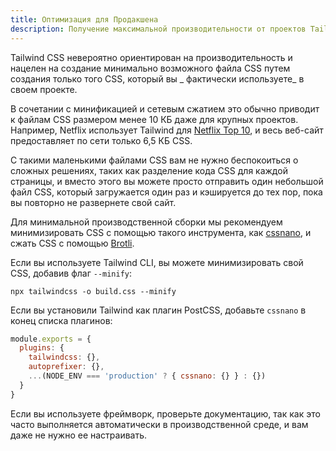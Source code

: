 ```yaml
---
title: Оптимизация для Продакшена
description: Получение максимальной производительности от проектов Tailwind CSS.
---
```



Tailwind CSS невероятно ориентирован на производительность и нацелен на создание минимально возможного файла CSS путем создания только того CSS, который вы _ фактически используете_ в своем проекте.

В сочетании с минификацией и сетевым сжатием это обычно приводит к файлам CSS размером менее 10 КБ даже для крупных проектов. Например, Netflix использует Tailwind для [Netflix Top 10](https://top10.netflix.com/), и весь веб-сайт предоставляет по сети только 6,5 КБ CSS.

С такими маленькими файлами CSS вам не нужно беспокоиться о сложных решениях, таких как разделение кода CSS для каждой страницы, и вместо этого вы можете просто отправить один небольшой файл CSS, который загружается один раз и кэшируется до тех пор, пока вы повторно не развернете свой сайт.

Для минимальной производственной сборки мы рекомендуем минимизировать CSS с помощью такого инструмента, как [cssnano](https://cssnano.co/), и сжать CSS с помощью [Brotli](https://en.wikipedia.org/wiki/Brotli).

Если вы используете Tailwind CLI, вы можете минимизировать свой CSS, добавив флаг `--minify`:

```shell
npx tailwindcss -o build.css --minify
```

Если вы установили Tailwind как плагин PostCSS, добавьте `cssnano` в конец списка плагинов:

```js postcss.config.js
module.exports = {
  plugins: {
    tailwindcss: {},
    autoprefixer: {},
    ...(NODE_ENV === 'production' ? { cssnano: {} } : {})
  }
}
```

Если вы используете фреймворк, проверьте документацию, так как это часто выполняется автоматически в производственной среде, и вам даже не нужно ее настраивать.
